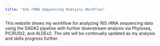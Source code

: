 ```yaml
---
title: "16S rRNA Sequencing Analysis Workflow"
---
```


This website shows my workflow for analyzing 16S rRNA sequencing data using the
DADA2 pipeline with further downstream analysis via Phyloseq, PICRUSt2, and 
ALDEx2.  The site will be continually updated as my analysis and skills
progress further.